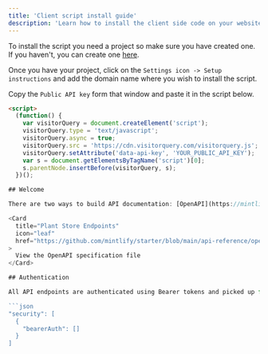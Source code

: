 ```yaml
---
title: 'Client script install guide'
description: 'Learn how to install the client side code on your website'
---
```


To install the script you need a project so make sure you have created one. 
If you haven't, you can create one [here](https://visitorquery.com/dashboard/projects).

Once you have your project, click on the `Settings icon -> Setup instructions` and add the domain name where you wish to install the script.

Copy the `Public API key` form that window and paste it in the script below.

```html
<script>
  (function() {
    var visitorQuery = document.createElement('script');
    visitorQuery.type = 'text/javascript';
    visitorQuery.async = true;
    visitorQuery.src = 'https://cdn.visitorquery.com/visitorquery.js';
    visitorQuery.setAttribute('data-api-key', 'YOUR_PUBLIC_API_KEY');
    var s = document.getElementsByTagName('script')[0];
    s.parentNode.insertBefore(visitorQuery, s);
  })();

## Welcome

There are two ways to build API documentation: [OpenAPI](https://mintlify.com/docs/api-playground/openapi/setup) and [MDX components](https://mintlify.com/docs/api-playground/mdx/configuration). For the starter kit, we are using the following OpenAPI specification.

<Card
  title="Plant Store Endpoints"
  icon="leaf"
  href="https://github.com/mintlify/starter/blob/main/api-reference/openapi.json"
>
  View the OpenAPI specification file
</Card>

## Authentication

All API endpoints are authenticated using Bearer tokens and picked up from the specification file.

```json
"security": [
  {
    "bearerAuth": []
  }
]
```
